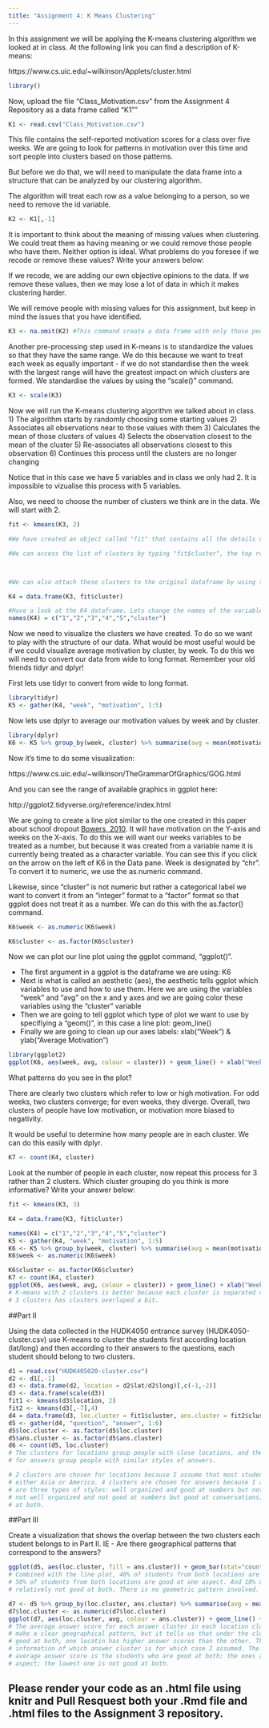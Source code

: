 ```yaml
---
title: "Assignment 4: K Means Clustering"
---
```


In this assignment we will be applying the K-means clustering algorithm we looked at in class. At the following link you can find a description of K-means:

https://www.cs.uic.edu/~wilkinson/Applets/cluster.html


```r
library()
```

Now, upload the file "Class_Motivation.csv" from the Assignment 4 Repository as a data frame called "K1""
```r

K1 <- read.csv("Class_Motivation.csv")

```

This file contains the self-reported motivation scores for a class over five weeks. We are going to look for patterns in motivation over this time and sort people into clusters based on those patterns.

But before we do that, we will need to manipulate the data frame into a structure that can be analyzed by our clustering algorithm.

The algorithm will treat each row as a value belonging to a person, so we need to remove the id variable.

```r

K2 <- K1[,-1]

```

It is important to think about the meaning of missing values when clustering. We could treat them as having meaning or we could remove those people who have them. Neither option is ideal. What problems do you foresee if we recode or remove these values? Write your answers below:

If we recode, we are adding our own objective opinions to the data. If we remove these values,
then we may lose a lot of data in which it makes clustering harder.


We will remove people with missing values for this assignment, but keep in mind the issues that you have identified.


```r

K3 <- na.omit(K2) #This command create a data frame with only those people with no missing values. It "omits" all rows with missing values, also known as a "listwise deletion". EG - It runs down the list deleting rows as it goes.

```

Another pre-processing step used in K-means is to standardize the values so that they have the same range. We do this because we want to treat each week as equally important - if we do not standardise then the week with the largest range will have the greatest impact on which clusters are formed. We standardise the values by using the "scale()" command.

```r

K3 <- scale(K3)

```


Now we will run the K-means clustering algorithm we talked about in class. 
1) The algorithm starts by randomly choosing some starting values 
2) Associates all observations near to those values with them
3) Calculates the mean of those clusters of values
4) Selects the observation closest to the mean of the cluster
5) Re-associates all observations closest to this observation
6) Continues this process until the clusters are no longer changing

Notice that in this case we have 5 variables and in class we only had 2. It is impossible to vizualise this process with 5 variables.

Also, we need to choose the number of clusters we think are in the data. We will start with 2.

```r

fit <- kmeans(K3, 2)

#We have created an object called "fit" that contains all the details of our clustering including which observations belong to each cluster.

#We can access the list of clusters by typing "fit$cluster", the top row corresponds to the original order the rows were in. Notice we have deleted some rows.



#We can also attach these clusters to the original dataframe by using the "data.frame" command to create a new data frame called K4.

K4 = data.frame(K3, fit$cluster)

#Have a look at the K4 dataframe. Lets change the names of the variables to make it more convenient with the names() command.
names(K4) = c("1","2","3","4","5","cluster")

```

Now we need to visualize the clusters we have created. To do so we want to play with the structure of our data. What would be most useful would be if we could visualize average motivation by cluster, by week. To do this we will need to convert our data from wide to long format. Remember your old friends tidyr and dplyr!

First lets use tidyr to convert from wide to long format.
```r
library(tidyr)
K5 <- gather(K4, "week", "motivation", 1:5)
```

Now lets use dplyr to average our motivation values by week and by cluster.

```r
library(dplyr)
K6 <- K5 %>% group_by(week, cluster) %>% summarise(avg = mean(motivation))

```

Now it's time to do some visualization: 

https://www.cs.uic.edu/~wilkinson/TheGrammarOfGraphics/GOG.html

And you can see the range of available graphics in ggplot here:

http://ggplot2.tidyverse.org/reference/index.html

We are going to create a line plot similar to the one created in this paper about school dropout [Bowers, 2010](http://pareonline.net/pdf/v15n7.pdf). It will have motivation on the Y-axis and weeks on the X-axis. To do this we will want our weeks variables to be treated as a number, but because it was created from a variable name it is currently being treated as a character variable. You can see this if you click on the arrow on the left of K6 in the Data pane. Week is designated by "chr". To convert it to numeric, we use the as.numeric command. 

Likewise, since "cluster" is not numeric but rather a categorical label we want to convert it from an "integer" format to a "factor" format so that ggplot does not treat it as a number. We can do this with the as.factor() command.

```r

K6$week <- as.numeric(K6$week)

K6$cluster <- as.factor(K6$cluster)

```

Now we can plot our line plot using the ggplot command, "ggplot()".

- The first argument in a ggplot is the dataframe we are using: K6
- Next is what is called an aesthetic (aes), the aesthetic tells ggplot which variables to use and how to use them. Here we are using the variables "week" and "avg" on the x and y axes and we are going color these variables using the "cluster" variable
- Then we are going to tell ggplot which type of plot we want to use by specifiying a "geom()", in this case a line plot: geom_line()
- Finally we are going to clean up our axes labels: xlab("Week") & ylab("Average Motivation")

```r
library(ggplot2)
ggplot(K6, aes(week, avg, colour = cluster)) + geom_line() + xlab("Week") + ylab("Average Motivation")

```

What patterns do you see in the plot?

There are clearly two clusters which refer to low or high motivation. For odd weeks, two clusters converge; for even weeks, they diverge. Overall, two clusters of people have low motivation, or motivation more biased to negativity.

It would be useful to determine how many people are in each cluster. We can do this easily with dplyr.

```r
K7 <- count(K4, cluster)
```

Look at the number of people in each cluster, now repeat this process for 3 rather than 2 clusters. Which cluster grouping do you think is more informative? Write your answer below:

```r
fit <- kmeans(K3, 3)

K4 = data.frame(K3, fit$cluster)

names(K4) = c("1","2","3","4","5","cluster")
K5 <- gather(K4, "week", "motivation", 1:5)
K6 <- K5 %>% group_by(week, cluster) %>% summarise(avg = mean(motivation))
K6$week <- as.numeric(K6$week)

K6$cluster <- as.factor(K6$cluster)
K7 <- count(K4, cluster)
ggplot(K6, aes(week, avg, colour = cluster)) + geom_line() + xlab("Week") + ylab("Average Motivation")
# K-means with 2 clusters is better because each cluster is separated clearly, but the one with
# 3 clusters has clusters overlaped a bit.
```

##Part II

Using the data collected in the HUDK4050 entrance survey (HUDK4050-cluster.csv) use K-means to cluster the students first according location (lat/long) and then according to their answers to the questions, each student should belong to two clusters.
```r
d1 = read.csv("HUDK405020-cluster.csv")
d2 <- d1[,-1]
d3 <- data.frame(d2, location = d2$lat/d2$long)[,c(-1,-2)]
d3 <- data.frame(scale(d3))
fit1 <- kmeans(d3$location, 2)
fit2 <- kmeans(d3[,-7],4)
d4 = data.frame(d3, loc.cluster = fit1$cluster, ans.cluster = fit2$cluster)
d5 <- gather(d4, "question", "answer", 1:6)
d5$loc.cluster <- as.factor(d5$loc.cluster)
d5$ans.cluster <- as.factor(d5$ans.cluster)
d6 <- count(d5, loc.cluster)
# The clusters for locations group people with close locations, and the clusters
# for answers group people with similar styles of answers.

# 2 clusters are chosen for locations because I assume that most students are from
# either Asia or America. 4 clusters are chosen for answers because I assume that there
# are three types of styles: well organized and good at numbers but not good at conversations;
# not well organized and not good at numbers but good at conversations; good at both; and not good
# at both.
```

##Part III

Create a visualization that shows the overlap between the two clusters each student belongs to in Part II. IE - Are there geographical patterns that correspond to the answers? 

```r
ggplot(d5, aes(loc.cluster, fill = ans.cluster)) + geom_bar(stat="count",width=0.5,position='stack') + xlab("location") + ylab("answer")
# Combined with the line plot, 40% of students from both locations are good at both.
# 50% of students from both locations are good at one aspect. And 10% of students are
# relatively not good at both. There is no geometric pattern involved. 
```
```r
d7 <- d5 %>% group_by(loc.cluster, ans.cluster) %>% summarise(avg = mean(answer))
d7$loc.cluster <- as.numeric(d7$loc.cluster)
ggplot(d7, aes(loc.cluster, avg, colour = ans.cluster)) + geom_line() + xlab("Location") + ylab("Average Answer Score")
# The average answer score for each answer cluster in each location cluster does not
# make a clear geographical pattern, but it tells us that under the cluster where students are not
# good at both, one locatin has higher answer scores than the other. This plot gives us the 
# information of which answer cluster is for which case I assumed. The cluster with highest
# average answer score is the students who are good at both; the ones around are is good at one 
# aspect; the lowest one is not good at both.
```


## Please render your code as an .html file using knitr and Pull Resquest both your .Rmd file and .html files to the Assignment 3 repository.

